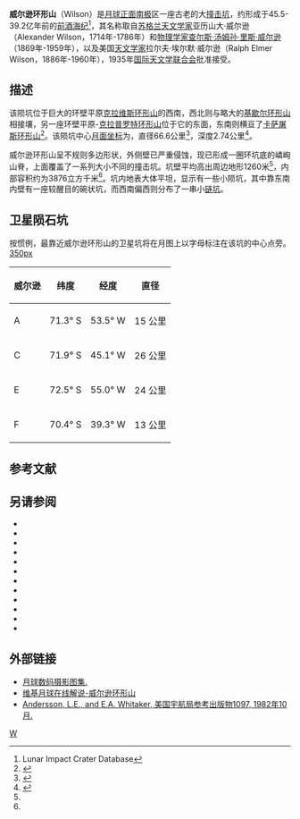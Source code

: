 {{lunar crater data
| image=Wilson crater 4154 h2.jpg
| caption=[[月球轨道器4号|月球轨道器4号]]拍摄的图像
| latitude = 69.33
| N_or_S = S
| longitude = 42.83
| E_or_W = W
| diameter = 66.6公里
| depth = 2.74公里
| colong = 45
| eponym =
  {{plainlist |
* 亚历山大·威尔逊
* [[查尔斯·威耳逊|查尔斯·汤姆孙·里斯·威尔逊]]
* 拉尔夫·埃尔默·威尔逊
  }}
}}

'''威尔逊环形山'''（Wilson）是[[月球正面|月球正面]][[月球南极|南极]]区一座古老的大[[撞击坑|撞击坑]]，约形成于45.5-39.2亿年前的[[前酒海纪|前酒海纪]]<ref name=LICD>Lunar Impact Crater Database</ref>，其名称取自[[苏格兰|苏格兰]][[天文学家|天文学家]]亚历山大·威尔逊（Alexander Wilson，1714年-1786年）和[[物理学家|物理学家]][[查尔斯·威耳逊|查尔斯·汤姆孙·里斯·威尔逊]]（1869年-1959年），以及美国[[天文学家|天文学家]]拉尔夫·埃尔默·威尔逊（Ralph Elmer Wilson，1886年-1960年），1935年[[国际天文学联合会|国际天文学联合会]]批准接受。

==描述== 
该陨坑位于巨大的环壁平原[[克拉维斯环形山|克拉维斯环形山]]的西南，西北则与略大的[[基歇尔环形山|基歇尔环形山]]相接壤，另一座环壁平原-[[克拉普罗特环形山|克拉普罗特环形山]]位于它的东面，东南则横亘了[[卡萨屠斯环形山|卡萨屠斯环形山]]<ref>{{Cite web |url=http://planetarynames.wr.usgs.gov/images/Lunar/lac_136_wac.pdf |title=Crater Wilson on LAC-136 map. |access-date=2016-11-06 |archive-date=2018-05-30 |archive-url=https://web.archive.org/web/20180530182550/https://planetarynames.wr.usgs.gov/images/Lunar/lac_136_wac.pdf |dead-url=no }}</ref>。该陨坑中心[[月面坐标|月面坐标]]为{{Coord|69.33|S|42.83|W|globe:Moon|nogoogle=1|noosm=1}}，直径66.6公里<ref name="IAU">{{Cite web |url=http://planetarynames.wr.usgs.gov/Feature/6556 |title=Directory of the International Astronomical Union |access-date=2016-11-06 |archive-date=2021-03-08 |archive-url=https://web.archive.org/web/20210308012011/https://planetarynames.wr.usgs.gov/Feature/6556 |dead-url=no }}</ref>，深度2.74公里<ref>{{Cite web |url=http://fisherka.csolutionshosting.net/astronote/plan/craterdepth/html/CraterDepthFeatureNameWestfall.html |title=John E. Westfall's Atlas of the Lunar Terminator, Cambridge Univ. Press (2000) |accessdate=2016-11-06 |archive-date=2014-12-18 |archive-url=https://archive.today/20141218234310/http://fisherka.csolutionshosting.net/astronote/plan/craterdepth/html/CraterDepthFeatureNameWestfall.html |dead-url=yes }}</ref>。

威尔逊环形山呈不规则多边形状，外侧壁已严重侵蚀，现已形成一圈环坑底的嶙峋山脊，上面覆盖了一系列大小不同的撞击坑。坑壁平均高出周边地形1260米<ref name="LICD"/>，内部容积约为3876立方千米<ref name="LICD"/>。坑内地表大体平坦，显示有一些小陨坑，其中靠东南内壁有一座较醒目的碗状坑，而西南偏西则分布了一串小[[链坑|链坑]]。

==卫星陨石坑==
按惯例，最靠近威尔逊环形山的卫星坑将在月图上以字母标注在该坑的中心点旁。
[[image:Wilson_sattelite_craters_map.jpg|350px]]

{| class="wikitable" style="text-align: right;"
|-
! scope="col" | 威尔逊
! scope="col" | 纬度
! scope="col" | 经度
! scope="col" | 直径
|-
! scope="row" | A
| 71.3° S
| 53.5° W
| 15 公里
|-
! scope="row" | C
| 71.9° S
| 45.1° W
| 26 公里
|-
! scope="row" | E
| 72.5° S
| 55.0° W
| 24 公里
|-
! scope="row" | F
| 70.4° S
| 39.3° W
| 13 公里
|}{{clear}}
==参考文献==
{{Reflist}}

==另请参阅==
* {{cite book
  | last1 = Andersson
  | first1 = L. E.
  | last2 = Whitaker
  | first2 = E. A.
  | authorlink2 = Ewen Whitaker
  | date = 1982
  | title = [[NASA|NASA]] Catalogue of Lunar Nomenclature
  | publisher = NASA RP-1097
  | ref = harv
  }}
* {{cite web
  | last = Blue
  | first = Jennifer
  | date = July 25, 2007
  | title = Gazetteer of Planetary Nomenclature
  | publisher = [[United_States_Geological_Survey|USGS]]
  | url = http://planetarynames.wr.usgs.gov/
  | accessdate = 2007-08-05
  | ref = harv
  | archive-date = 2013-02-13
  | archive-url = https://www.webcitation.org/6EOCinkK0?url=http://planetarynames.wr.usgs.gov/
  | dead-url = no
  }}
* {{cite book
  | last1 = Bussey
  | first1 = B.
  | authorlink1 = Ben Bussey
  | last2 = Spudis
  | first2 = P.
  | authorlink2 = Paul Spudis
  | date = 2004
  | title = The Clementine Atlas of the Moon
  | publisher = Cambridge University Press
  | location = New York
  | isbn = 978-0-521-81528-4
  | ref = harv
  }}
* {{cite book
  | last1 = Cocks
  | first1 = Elijah E.
  | last2 = Cocks
  | first2 = Josiah C.
  | date = 1995
  | title = Who's Who on the Moon: A Biographical Dictionary of Lunar Nomenclature
  | url = https://archive.org/details/isbn_9780936389271
  | publisher = Tudor Publishers
  | isbn = 978-0-936389-27-1
  | ref = harv
  }}
* {{cite web
  | last = McDowell
  | first = Jonathan
  | date = July 15, 2007
  | url = http://host.planet4589.org/astro/lunar/
  | title = Lunar Nomenclature
  | publisher = Jonathan's Space Report
  | accessdate = 2007-10-24
  | ref = harv
  | archive-date = 2018-12-25
  | archive-url = https://web.archive.org/web/20181225170156/http://host.planet4589.org/astro/lunar/
  | dead-url = no
  }}
* {{cite journal| last1 = Menzel| first1 = D. H.| last2 = Minnaert| first2 = M.| last3 = Levin| first3 = B.| last4 = Dollfus| first4 = A.| last5 = Bell| first5 = B.| title = Report on Lunar Nomenclature by the Working Group of Commission 17 of the IAU| doi = 10.1007/BF00171763| journal = Space Science Reviews| volume = 12| issue = 2| pages = 136–186| date = 1971| bibcode = 1971SSRv...12..136M| ref = harv}}
* {{cite book
  | first = Patrick
  | last = Moore
  | authorlink = Patrick Moore
  | date = 2001
  | title = On the Moon
  | url = https://archive.org/details/patrickmooreonmo00patr
  | publisher = Sterling Publishing Co.
  | isbn = 978-0-304-35469-6
  | ref = harv
  }}
* {{cite book
  | first = Fred W.
  | last = Price
  | date = 1988
  | title = The Moon Observer's Handbook
  | publisher = Cambridge University Press
  | isbn = 978-0-521-33500-3
  | ref = harv
  }}
* {{cite book
  | last = Rükl
  | first = Antonín
  | authorlink = Antonín Rükl
  | date = 1990
  | title = Atlas of the Moon
  | publisher = Kalmbach Books
  | isbn = 978-0-913135-17-4
  | ref = harv
  }}
* {{cite book
  | last = Webb
  | first = Rev. T. W.
  | authorlink = Thomas William Webb
  | date = 1962
  | title = Celestial Objects for Common Telescopes
  | url = https://archive.org/details/celestialobjects00webb
  | edition = 6th revised
  | publisher = Dover
  | isbn = 978-0-486-20917-3
  | ref = harv
  }}
* {{cite book
  | first = Ewen A.
  | last = Whitaker
  | authorlink = Ewen Whitaker
  | date = 1999
  | title = Mapping and Naming the Moon
  | publisher = Cambridge University Press
  | isbn = 978-0-521-62248-6
  | ref = harv
  }}
* {{cite book
  | first = Peter T.
  | last = Wlasuk
  | date = 2000
  | title = Observing the Moon
  | publisher = Springer
  | isbn = 978-1-85233-193-1
  | ref = harv
 }}

==外部链接==
*[http://www.lpi.usra.edu/resources/lunar_orbiter/bin/srch_nam.shtml?Wilson%7C0 月球数码摄影图集.] {{Wayback|url=http://www.lpi.usra.edu/resources/lunar_orbiter/bin/srch_nam.shtml?Wilson%7C0 |date=20201127013131 }}
*[http://the-moon.wikispaces.com/Wilson 维基月球在线解说-威尔逊环形山] {{Wayback|url=http://the-moon.wikispaces.com/Wilson |date=20180531115253 }}
* [http://planet4589.org/astro/lunar/RP-1097.pdf Andersson, L.E., and E.A. Whitaker, 美国宇航局参考出版物1097, 1982年10月.]{{Wayback|url=http://planet4589.org/astro/lunar/RP-1097.pdf |date=20141006125838 }}

[[Category:月球环形山|W]]